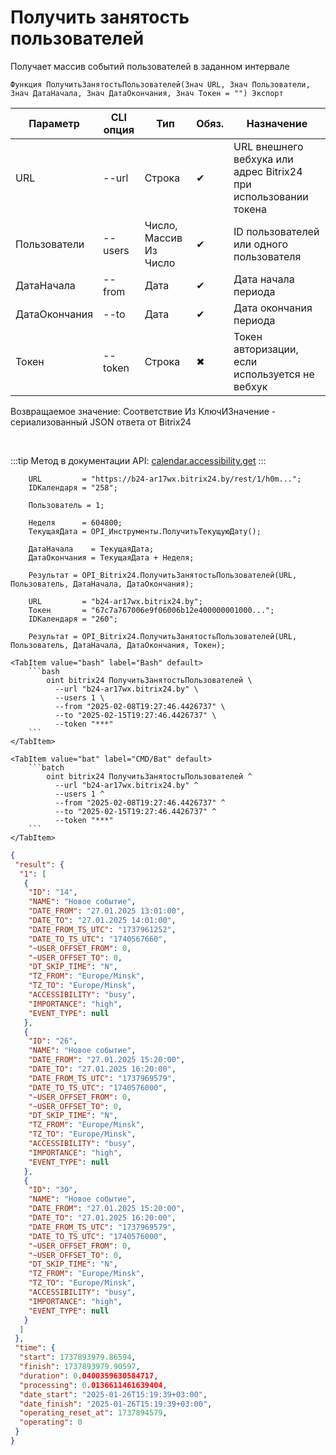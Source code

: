 ﻿---
sidebar_position: 5
---


# Получить занятость пользователей
 Получает массив событий пользователей в заданном интервале



`Функция ПолучитьЗанятостьПользователей(Знач URL, Знач Пользователи, Знач ДатаНачала, Знач ДатаОкончания, Знач Токен = "") Экспорт`

  | Параметр | CLI опция | Тип | Обяз. | Назначение |
  |-|-|-|-|-|
  | URL | --url | Строка | &#x2714; | URL внешнего вебхука или адрес Bitrix24 при использовании токена |
  | Пользователи | --users | Число, Массив Из Число | &#x2714; | ID пользователей или одного пользователя |
  | ДатаНачала | --from | Дата | &#x2714; | Дата начала периода |
  | ДатаОкончания | --to | Дата | &#x2714; | Дата окончания периода |
  | Токен | --token | Строка | &#x2716; | Токен авторизации, если используется не вебхук |

  
  Возвращаемое значение:   Соответствие Из КлючИЗначение - сериализованный JSON ответа от Bitrix24

<br/>

:::tip
Метод в документации API: [calendar.accessibility.get](https://apidocs.bitrix24.ru/api-reference/calendar/calendar-accessibility-get.html)
:::
<br/>



```bsl title="Пример использования для 1С:Предприятие/OneScript"
    URL         = "https://b24-ar17wx.bitrix24.by/rest/1/h0m...";
    IDКалендаря = "258";

    Пользователь = 1;

    Неделя      = 604800;
    ТекущаяДата = OPI_Инструменты.ПолучитьТекущуюДату();

    ДатаНачала    = ТекущаяДата;
    ДатаОкончания = ТекущаяДата + Неделя;

    Результат = OPI_Bitrix24.ПолучитьЗанятостьПользователей(URL, Пользователь, ДатаНачала, ДатаОкончания);

    URL         = "b24-ar17wx.bitrix24.by";
    Токен       = "67c7a767006e9f06006b12e400000001000...";
    IDКалендаря = "260";

    Результат = OPI_Bitrix24.ПолучитьЗанятостьПользователей(URL, Пользователь, ДатаНачала, ДатаОкончания, Токен);
```
    

 <Tabs>
  
    <TabItem value="bash" label="Bash" default>
        ```bash
            oint bitrix24 ПолучитьЗанятостьПользователей \
              --url "b24-ar17wx.bitrix24.by" \
              --users 1 \
              --from "2025-02-08T19:27:46.4426737" \
              --to "2025-02-15T19:27:46.4426737" \
              --token "***"
        ```
    </TabItem>
  
    <TabItem value="bat" label="CMD/Bat" default>
        ```batch
            oint bitrix24 ПолучитьЗанятостьПользователей ^
              --url "b24-ar17wx.bitrix24.by" ^
              --users 1 ^
              --from "2025-02-08T19:27:46.4426737" ^
              --to "2025-02-15T19:27:46.4426737" ^
              --token "***"
        ```
    </TabItem>
</Tabs>


```json title="Результат"
{
 "result": {
  "1": [
   {
    "ID": "14",
    "NAME": "Новое событие",
    "DATE_FROM": "27.01.2025 13:01:00",
    "DATE_TO": "27.01.2025 14:01:00",
    "DATE_FROM_TS_UTC": "1737961252",
    "DATE_TO_TS_UTC": "1740567660",
    "~USER_OFFSET_FROM": 0,
    "~USER_OFFSET_TO": 0,
    "DT_SKIP_TIME": "N",
    "TZ_FROM": "Europe/Minsk",
    "TZ_TO": "Europe/Minsk",
    "ACCESSIBILITY": "busy",
    "IMPORTANCE": "high",
    "EVENT_TYPE": null
   },
   {
    "ID": "26",
    "NAME": "Новое событие",
    "DATE_FROM": "27.01.2025 15:20:00",
    "DATE_TO": "27.01.2025 16:20:00",
    "DATE_FROM_TS_UTC": "1737969579",
    "DATE_TO_TS_UTC": "1740576000",
    "~USER_OFFSET_FROM": 0,
    "~USER_OFFSET_TO": 0,
    "DT_SKIP_TIME": "N",
    "TZ_FROM": "Europe/Minsk",
    "TZ_TO": "Europe/Minsk",
    "ACCESSIBILITY": "busy",
    "IMPORTANCE": "high",
    "EVENT_TYPE": null
   },
   {
    "ID": "30",
    "NAME": "Новое событие",
    "DATE_FROM": "27.01.2025 15:20:00",
    "DATE_TO": "27.01.2025 16:20:00",
    "DATE_FROM_TS_UTC": "1737969579",
    "DATE_TO_TS_UTC": "1740576000",
    "~USER_OFFSET_FROM": 0,
    "~USER_OFFSET_TO": 0,
    "DT_SKIP_TIME": "N",
    "TZ_FROM": "Europe/Minsk",
    "TZ_TO": "Europe/Minsk",
    "ACCESSIBILITY": "busy",
    "IMPORTANCE": "high",
    "EVENT_TYPE": null
   }
  ]
 },
 "time": {
  "start": 1737893979.86594,
  "finish": 1737893979.90597,
  "duration": 0.0400359630584717,
  "processing": 0.0136611461639404,
  "date_start": "2025-01-26T15:19:39+03:00",
  "date_finish": "2025-01-26T15:19:39+03:00",
  "operating_reset_at": 1737894579,
  "operating": 0
 }
}
```
